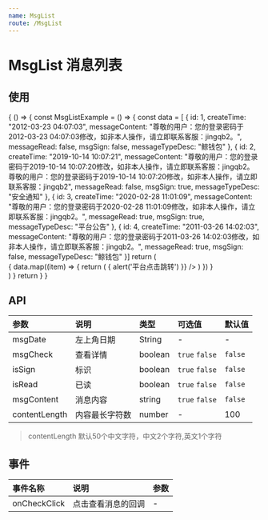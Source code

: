 ```yaml
---
name: MsgList
route: /MsgList
---
```



# MsgList 消息列表

## 使用
<Playground>
  {
    () => {
      const MsgListExample = () => {
        const data = [
        {
          id: 1,
          createTime: "2012-03-23 04:07:03",
          messageContent: "尊敬的用户：您的登录密码于2012-03-23 04:07:03修改，如非本人操作，请立即联系客服：jingqb2。",
          messageRead: false,
          msgSign: false,
          messageTypeDesc: "鲸钱包"
        },
        {
          id: 2,
          createTime: "2019-10-14 10:07:21",
          messageContent: "尊敬的用户：您的登录密码于2019-10-14 10:07:20修改，如非本人操作，请立即联系客服：jingqb2。尊敬的用户：您的登录密码于2019-10-14 10:07:20修改，如非本人操作，请立即联系客服：jingqb2",
          messageRead: false,
          msgSign: true,
          messageTypeDesc: "安全通知"
        },
        {
          id: 3,
          createTime: "2020-02-28 11:01:09",
          messageContent: "尊敬的用户：您的登录密码于2020-02-28 11:01:09修改，如非本人操作，请立即联系客服：jingqb2。",
          messageRead: true,
          msgSign: true,
          messageTypeDesc: "平台公告"
        },
        {
          id: 4,
          createTime: "2011-03-26 14:02:03",
          messageContent: "尊敬的用户：您的登录密码于2011-03-26 14:02:03修改，如非本人操作，请立即联系客服：jingqb2。",
          messageRead: true,
          msgSign: false,
          messageTypeDesc: "鲸钱包"
        }]
        return (
          <div>
              {
                data.map((item) => {
                  return (
                    <MsgList 
                      key={item.id}
                      msgDate={item.createTime}
                      isSign={item.msgSign}
                      isRead={item.messageRead}
                      msgCheck={item.messageTypeDesc === '平台公告'}
                      msgContent={item.messageContent}
                      onCheckClick={() => {
                        alert('平台点击跳转')
                      }}
                    />
                  )
                })
              }
          </div>
        )
      }
      return <MsgListExample />
    }
  }
</Playground>

## API
| 参数 | 说明 | 类型 | 可选值 | 默认值 |
| :--- | :--- | :--- | :---- | :--- |
| msgDate | 左上角日期 | String | - | - |
| msgCheck | 查看详情 | boolean | `true` `false` | `false` |
| isSign | 标识 | boolean | `true` `false` | `false` |
| isRead | 已读 | boolean | `true` `false` | `false` |
| msgContent | 消息内容 | string | `true` `false` | `false` |
| contentLength | 内容最长字符数 | number | - | 100 |

> contentLength 默认50个中文字符，中文2个字符,英文1个字符

## 事件

| 事件名称 | 说明 | 参数 |
| :--- | :--- | :--- |
| onCheckClick | 点击查看消息的回调 | - |